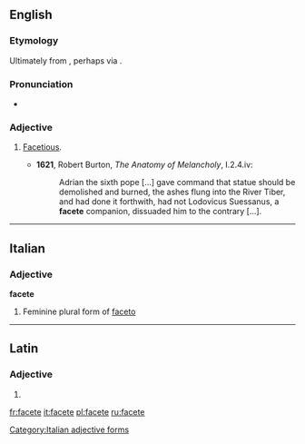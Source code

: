 ==English==

===Etymology===
Ultimately from {{etyl|la}} {{term|facetus|facētus}}, perhaps via {{etyl|it}} {{term|faceto}}.

===Pronunciation===
* {{a|UK}} {{IPA|/fəˈsiːt/}}

===Adjective===
{{en-adj}}

# {{archaic}} [[facetious|Facetious]].
#* '''1621''', Robert Burton, ''The Anatomy of Melancholy'', I.2.4.iv:
#*: Adrian the sixth pope [...] gave command that statue should be demolished and burned, the ashes flung into the River Tiber, and had done it forthwith, had not Lodovicus Suessanus, a '''facete''' companion, dissuaded him to the contrary [...].

----

==Italian==

===Adjective===
'''facete''' {{f}}

# Feminine plural form of [[faceto]]

[[Category:Italian adjective forms]]

----

==Latin==

===Adjective===
{{la-adj-form|facēte}}

# {{inflection of|facetus|facētus|voc|m|s|lang=la}}

[[fr:facete]]
[[it:facete]]
[[pl:facete]]
[[ru:facete]]
